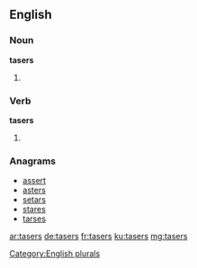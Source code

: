 ==English==

===Noun===
'''tasers'''

# {{plural of |[[taser]]}}

===Verb===
'''tasers'''

# {{third-person singular of|taser}}

===Anagrams===
* [[assert#English|assert]]
* [[asters#English|asters]]
* [[setars#English|setars]]
* [[stares#English|stares]]
* [[tarses#English|tarses]]

[[Category:English plurals]]

[[ar:tasers]]
[[de:tasers]]
[[fr:tasers]]
[[ku:tasers]]
[[mg:tasers]]